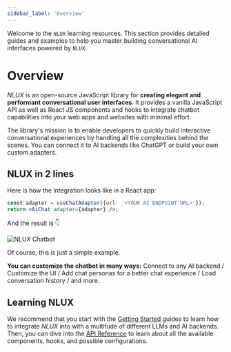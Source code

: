 ```yaml
---
sidebar_label: 'Overview'
---
```


Welcome to the `NLUX` learning resources.
This section provides detailed guides and examples to help you master building
conversational AI interfaces powered by `NLUX`.

# Overview

_NLUX_ is an open-source JavaScript library for **creating elegant and performant conversational user interfaces**.
It provides a vanilla JavaScript API as well as React JS components and hooks to integrate chatbot capabilities
into your web apps and websites with minimal effort.

The library's mission is to enable developers to quickly build interactive conversational experiences by handling all
the complexities behind the scenes. You can connect it to AI backends like ChatGPT or build your own custom adapters.

## NLUX in 2 lines

Here is how the integration looks like in a React app:

```jsx
const adapter = useChatAdapter({url: '<YOUR AI ENDPOINT URL>'});
return <AiChat adapter={adapter} />;
```

And the result is 👇

![`NLUX` Chatbot](./chat-convo-demo-ts.gif)

Of course, this is just a simple example.

**You can customize the chatbot in many ways:** Connect to any AI backend / Customize the UI / Add chat personas for
a better chat experience / Load conversation history / and more.

## Learning NLUX

We recommend that you start with the [Getting Started](/learn/get-started) guides to learn how to integrate _NLUX_ into
with a multitude of different LLMs and AI backends.
Then, you can dive into the [API Reference](/api/overview) to learn about all the available components, hooks, and
possible configurations.
